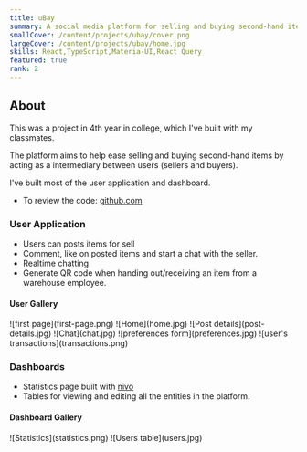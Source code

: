 ```yaml
---
title: uBay
summary: A social media platform for selling and buying second-hand items.
smallCover: /content/projects/ubay/cover.png
largeCover: /content/projects/ubay/home.jpg
skills: React,TypeScript,Materia-UI,React Query
featured: true
rank: 2
---
```


## About

This was a project in 4th year in college, which I've built with my classmates.

The platform aims to help ease selling and buying second-hand items by acting as a intermediary between users (sellers and buyers).

I've built most of the user application and dashboard.

- To review the code: [github.com](https://github.com/I-AM-22/uBay)

### User Application

- Users can posts items for sell
- Comment, like on posted items and start a chat with the seller.
- Realtime chatting
- Generate QR code when handing out/receiving an item from a warehouse employee.

#### User Gallery

<div className="[&>p]:grid [&>p]:gap-1 [&>p]:md:grid-cols-2 [&_img]:m-0 [&_img]:object-cover">
  ![first page](first-page.png) ![Home](home.jpg) ![Post
  details](post-details.jpg) ![Chat](chat.jpg) ![preferences
  form](preferences.jpg) ![user's transactions](transactions.png)
</div>

### Dashboards

- Statistics page built with [nivo](https://nivo.rocks/)
- Tables for viewing and editing all the entities in the platform.

#### Dashboard Gallery

<div className="[&>p]:grid [&>p]:gap-1 [&_img]:m-0 [&_img]:object-cover">
  ![Statistics](statistics.png) ![Users table](users.jpg)
</div>
